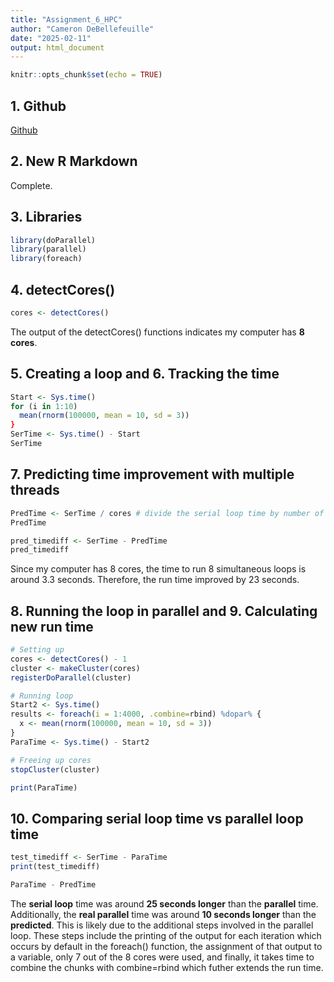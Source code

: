 ```yaml
---
title: "Assignment_6_HPC"
author: "Cameron DeBellefeuille"
date: "2025-02-11"
output: html_document
---
```


```r
knitr::opts_chunk$set(echo = TRUE)
```

## 1. Github

[Github](https://github.com/CameronDebellefeuille/BIOL432_Assignment6_HPC)

## 2. New R Markdown

Complete.

## 3. Libraries

```r
library(doParallel)
library(parallel)
library(foreach)
```

## 4. detectCores()

```r
cores <- detectCores()
```

The output of the detectCores() functions indicates my computer has **8 cores**.

## 5. Creating a loop and 6. Tracking the time

```r
Start <- Sys.time()
for (i in 1:10)
  mean(rnorm(100000, mean = 10, sd = 3))
}
SerTime <- Sys.time() - Start
SerTime
```

## 7. Predicting time improvement with multiple threads

```r
PredTime <- SerTime / cores # divide the serial loop time by number of cores
PredTime
```

```r
pred_timediff <- SerTime - PredTime
pred_timediff
```

Since my computer has 8 cores, the time to run 8 simultaneous loops is around 3.3 seconds. Therefore, the run time improved by 23 seconds.

## 8. Running the loop in parallel and 9. Calculating new run time

```r
# Setting up
cores <- detectCores() - 1
cluster <- makeCluster(cores)
registerDoParallel(cluster)

# Running loop
Start2 <- Sys.time()
results <- foreach(i = 1:4000, .combine=rbind) %dopar% {
  x <- mean(rnorm(100000, mean = 10, sd = 3))
}
ParaTime <- Sys.time() - Start2

# Freeing up cores
stopCluster(cluster)

print(ParaTime)
```

## 10. Comparing serial loop time vs parallel loop time

```r
test_timediff <- SerTime - ParaTime
print(test_timediff)
```

```r
ParaTime - PredTime
```

The **serial loop** time was around **25 seconds longer** than the **parallel** time. Additionally, the **real parallel** time was around **10 seconds longer** than the **predicted**. This is likely due to the additional steps involved in the parallel loop. These steps include the printing of the output for each iteration which occurs by default in the foreach() function, the assignment of that output to a variable, only 7 out of the 8 cores were used, and finally, it takes time to combine the chunks with combine=rbind which futher extends the run time.
